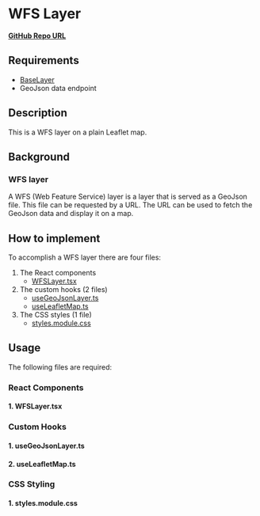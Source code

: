 
<Meta of={WFSLayerStories} />

# WFS Layer

**<a href="https://github.com/Amsterdam/ee-react-map-demos/tree/main/src/pages/WFSLayer" target="_blank">GitHub Repo URL</a>**

## Requirements

- [BaseLayer](../?path=/docs/react-baselayer--docs)
- GeoJson data endpoint

## Description

This is a WFS layer on a plain Leaflet map.

## Background

### WFS layer

A WFS (Web Feature Service) layer is a layer that is served as a GeoJson file. This file can be requested by a URL. The URL can be used to fetch the GeoJson data and display it on a map.

## How to implement

To accomplish a WFS layer there are four files:

1. The React components
   - [WFSLayer.tsx](#1-wfslayertsx)
2. The custom hooks (2 files)
   - [useGeoJsonLayer.ts](#1-usegeojsonlayerts)
   - [useLeafletMap.ts](#1-useleafletmapts)
3. The CSS styles (1 file)
   - [styles.module.css](#1-stylesmodulecss)

## Usage

The following files are required:

### React Components

#### 1. WFSLayer.tsx

<Source code={WFSLayer} />

### Custom Hooks

#### 1. useGeoJsonLayer.ts

<Source code={useGeoJSONLayer} />

#### 2. useLeafletMap.ts

<Source code={useLeafletMap} />

### CSS Styling

#### 1. styles.module.css

<Source code={styles} />
